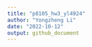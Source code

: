 ```yaml
---
title: "p8105_hw3_yl4924"
author: "Yongzheng Li"
date: "2022-10-12"
output: github_document
---
```




